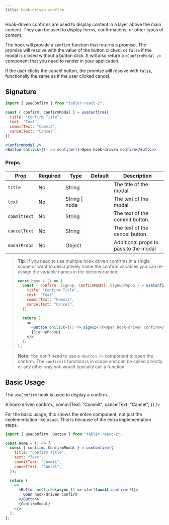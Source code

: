 ```yaml
---
title: Hook-driven confirm
---
```



Hook-driven confirms are used to display content in a layer above the main content. They can be used to display forms, confirmations, or other types of content.

The hook will provide a `confirm` function that returns a promise. The promise will resolve with the value of the button clicked, or `false` if the modal is closed without a button click. It will also return a `<ConfirmModal />` component that you need to render in your application.

If the user clicks the cancel button, the promise will resolve with `false`, functionally the same as if the user clicked cancel.

## Signature

```jsx
import { useConfirm } from "tabler-react-2";

const { confirm, ConfirmModal } = useConfirm({
  title: "Confirm Title",
  text: "Text",
  commitText: "Commit",
  cancelText: "Cancel",
});

<ConfirmModal />
<Button onClick={() => confirm()}>Open hook-driven confirm</Button>
```

### Props

| Prop         | Required | Type           | Default | Description                           |
| ------------ | -------- | -------------- | ------- | ------------------------------------- |
| `title`      | No       | String         |         | The title of the modal.               |
| `text`       | No       | String \| node |         | The text of the modal.                |
| `commitText` | No       | String         |         | The text of the commit button.        |
| `cancelText` | No       | String         |         | The text of the cancel button.        |
| `modalProps` | No       | Object         |         | Additional props to pass to the modal |

<blockquote>
<p>

**Tip**: If you need to use multiple hook driven confirms in a single scope or want to descriptively name the confirm variables you can re-assign the variable names in the deconstruction:

```jsx
const Home = () => {
  const { confirm: signup, ConfirmModal: SignupPopup } = useConfirm({
    title: "Confirm Title",
    text: "Text",
    commitText: "Commit",
    cancelText: "Cancel",
  });

  return (
    <>
      <Button onClick={() => signup()}>Open hook-driven confirm</Button>
      {SignupPopup}
    </>
  );
};
```

</p>
</blockquote>

> **Note**: You don't need to use a `<Button />` component to open the confirm. The `confirm()` function is in scope and can be called directly or any other way you would typically call a function.

## Basic Usage

The `useConfirm` hook is used to display a confirm.

<Excerpt>
  <ConfirmModal
    on={alert}
    hookProps={{
      title: "Confirm Title",
      text: <kbd>A hook-driven confirm.</kbd>,
      commitText: "Commit",
      cancelText: "Cancel",
    }}
  />
</Excerpt>

For the basic usage, this shows the entire component, not just the implementation like usual. This is because of the extra implementation steps.

```jsx title="./index.jsx"
import { useConfirm, Button } from "tabler-react-2";

const Home = () => {
  const { confirm, ConfirmModal } = useConfirm({
    title: "Confirm Title",
    text: "Text",
    commitText: "Commit",
    cancelText: "Cancel",
  });

  return (
    <>
      <Button onClick={async () => alert(await confirm())}>
        Open hook-driven confirm
      </Button>
      {ConfirmModal}
    </>
  );
};
```
